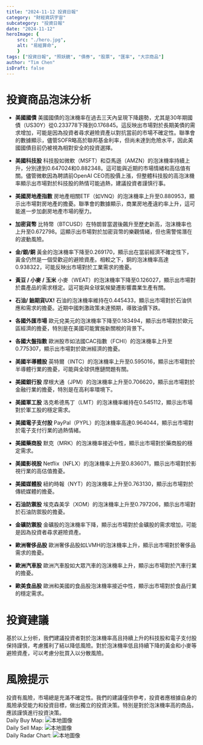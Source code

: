 ```yaml
---
title: "2024-11-12 投資日報"
category: "財經資訊宇宙"
subcategory: "投資日報"
date: "2024-11-12"
heroImage: {
    src: "./hero.jpg",
    alt: "易經算命",
    }
tags: ["投資日報", "照妖鏡", "債券", "股票", "匯率", "大宗商品"]
author: "Tim Chen"
isDraft: false
---
```

# 投資商品泡沫分析

- **美國國債**
  美國國債的泡沫機率在過去三天內呈現下降趨勢，尤其是30年期國債（US30Y）從0.233778下降到0.176845。這反映出市場對於長期美債的需求增加，可能是因為投資者尋求避險資產以對抗當前的市場不確定性。聯準會的數據顯示，儘管SOFR略高於聯邦基金利率，但尚未達到危險水平，因此美國國債目前仍被視為相對安全的投資選擇。

- **美國科技股**
  科技股如微軟（MSFT）和亞馬遜（AMZN）的泡沫機率持續上升，分別達到0.647024和0.882348。這可能與近期的市場情緒和高估值有關。儘管微軟因為聘請前OpenAI CEO而股價上漲，但整體科技股的高泡沫機率顯示出市場對於科技股的熱情可能過熱，建議投資者謹慎行事。

- **美國房地產指數**
  房地產相關ETF（如VNQ）的泡沫機率上升至0.880953，顯示出市場對房地產的擔憂。聯準會的數據顯示，商業房地產違約率上升，這可能進一步加劇房地產市場的壓力。

- **加密貨幣**
  比特幣（BTCUSD）在特朗普當選後飆升至歷史新高，泡沫機率也上升至0.672798。這顯示出市場對於加密貨幣的樂觀情緒，但也需警惕潛在的波動風險。

- **金/銀/銅**
  黃金的泡沫機率下降至0.269170，顯示出在當前經濟不確定性下，黃金仍然是一個受歡迎的避險資產。相較之下，銅的泡沫機率高達0.938322，可能反映出市場對於工業需求的擔憂。

- **黃豆 / 小麥 / 玉米**
  小麥（WEAT）的泡沫機率下降至0.126027，顯示出市場對於農產品的需求穩定。這可能與全球氣候變遷影響農業生產有關。

- **石油/ 鈾期貨UX!**
  石油的泡沫機率維持在0.445433，顯示出市場對於石油供應和需求的擔憂。近期中國刺激政策未達預期，導致油價下跌。

- **各國外匯市場**
  歐元兌美元的泡沫機率下降至0.183494，顯示出市場對於歐元區經濟的擔憂，特別是在美國可能實施新關稅的背景下。

- **各國大盤指數**
  歐洲股市如法國CAC指數（FCHI）的泡沫機率上升至0.775307，顯示出市場對於歐洲經濟的擔憂。

- **美國半導體股**
  英特爾（INTC）的泡沫機率上升至0.595016，顯示出市場對於半導體行業的擔憂，可能與全球供應鏈問題有關。

- **美國銀行股**
  摩根大通（JPM）的泡沫機率上升至0.706620，顯示出市場對於金融行業的擔憂，特別是在高利率環境下。

- **美國軍工股**
  洛克希德馬丁（LMT）的泡沫機率維持在0.545112，顯示出市場對於軍工股的穩定需求。

- **美國電子支付股**
  PayPal（PYPL）的泡沫機率高達0.964044，顯示出市場對於電子支付行業的過熱情緒。

- **美國藥商股**
  默克（MRK）的泡沫機率接近中性，顯示出市場對於藥商股的穩定需求。

- **美國影視股**
  Netflix（NFLX）的泡沫機率上升至0.836071，顯示出市場對於影視行業的高估值擔憂。

- **美國媒體股**
  紐約時報（NYT）的泡沫機率上升至0.763130，顯示出市場對於傳統媒體的擔憂。

- **石油防禦股**
  埃克森美孚（XOM）的泡沫機率上升至0.797206，顯示出市場對於石油防禦股的擔憂。

- **金礦防禦股**
  金礦股的泡沫機率下降，顯示出市場對於金礦股的需求增加，可能是因為投資者尋求避險資產。

- **歐洲奢侈品股**
  歐洲奢侈品股如LVMH的泡沫機率上升，顯示出市場對於奢侈品需求的擔憂。

- **歐洲汽車股**
  歐洲汽車股如大眾汽車的泡沫機率上升，顯示出市場對於汽車行業的擔憂。

- **歐美食品股**
  歐洲和美國的食品股泡沫機率接近中性，顯示出市場對於食品行業的穩定需求。

# 投資建議

基於以上分析，我們建議投資者對於泡沫機率高且持續上升的科技股和電子支付股保持謹慎，考慮獲利了結以降低風險。對於泡沫機率低且持續下降的黃金和小麥等避險資產，可以考慮分批買入以分散風險。

# 風險提示

投資有風險，市場總是充滿不確定性。我們的建議僅供參考，投資者應根據自身的風險承受能力和投資目標，做出獨立的投資決策。特別是對於泡沫機率高的商品，應該謹慎進行投資決策。
<br />
Daily Buy Map:
![本地圖像](./buyMap.svg)
<br />
Daily Sell Map:
![本地圖像](./sellMap.svg)
<br />
Daily Radar Chart:
![本地圖像](./radar.svg)
<br />
